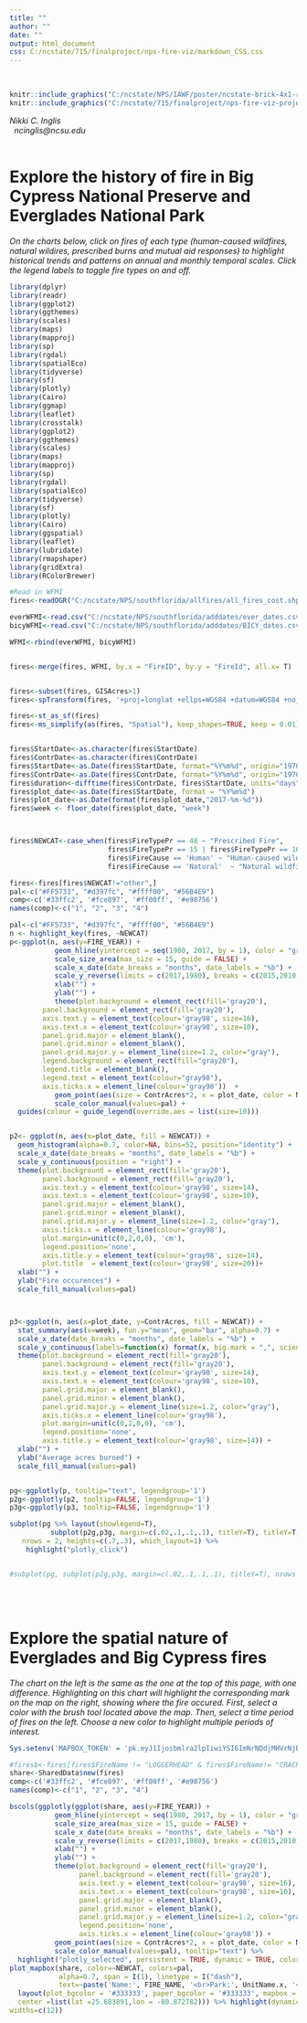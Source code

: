 ```yaml
---
title: ""
author: ""
date: ""
output: html_document
css: C:/ncstate/715/finalproject/nps-fire-viz/markdown_CSS.css
---
```


<style type="text/css">
.main-container {
  max-width: 1800px;
  margin-left: auto;
  margin-right: auto;
}
</style>
&nbsp;
&nbsp;
&nbsp;
&nbsp;
&nbsp;
&nbsp;
&nbsp;
&nbsp;
&nbsp;
&nbsp;
&nbsp;
```r
knitr::include_graphics("C:/ncstate/NPS/IAWF/poster/ncstate-brick-4x1-red-rgb.svg")
knitr::include_graphics("C:/ncstate/715/finalproject/nps-fire-viz-project/figs/cgaWhite.png")
```
_Nikki C. Inglis_   
&nbsp;
_ncinglis@ncsu.edu_   
&nbsp;
&nbsp;
&nbsp;
  
# Explore the history of fire in Big Cypress National Preserve and Everglades National Park  

_On the charts below, click on fires of each type (human-caused wildfires, natural wildires, prescribed burns and mutual aid responses) to highlight historical trends and patterns on annual and monthly temporal scales. Click the legend labels to toggle fire types on and off._

```r
library(dplyr)
library(readr)
library(ggplot2)
library(ggthemes)
library(scales)
library(maps)
library(mapproj)
library(sp)
library(rgdal)
library(spatialEco)
library(tidyverse)
library(sf)
library(plotly)
library(Cairo)
library(ggmap)
library(leaflet)
library(crosstalk)
library(ggplot2)
library(ggthemes)
library(scales)
library(maps)
library(mapproj)
library(sp)
library(rgdal)
library(spatialEco)
library(tidyverse)
library(sf)
library(plotly)
library(Cairo)
library(ggspatial)
library(leaflet)
library(lubridate)
library(rmapshaper)
library(gridExtra)
library(RColorBrewer)

#Read in WFMI 
fires<-readOGR("C:/ncstate/NPS/southflorida/allfires/all_fires_cost.shp")

everWFMI<-read.csv("C:/ncstate/NPS/southflorida/adddates/ever_dates.csv", stringsAsFactors = F)
bicyWFMI<-read.csv("C:/ncstate/NPS/southflorida/adddates/BICY_dates.csv", stringsAsFactors = F)

WFMI<-rbind(everWFMI, bicyWFMI)


fires<-merge(fires, WFMI, by.x = "FireID", by.y = "FireId", all.x= T)


fires<-subset(fires, GISAcres>1)
fires<-spTransform(fires, '+proj=longlat +ellps=WGS84 +datum=WGS84 +no_defs')

fires<-st_as_sf(fires)
fires<-ms_simplify(as(fires, "Spatial"), keep_shapes=TRUE, keep = 0.01) %>% st_as_sf()


fires$StartDate<-as.character(fires$StartDate)
fires$ContrDate<-as.character(fires$ContrDate)
fires$StartDate<-as.Date(fires$StartDate, format="%Y%m%d", origin="1970-01-01")
fires$ContrDate<-as.Date(fires$ContrDate, format="%Y%m%d", origin="1970-01-01")
fires$duration<-difftime(fires$ContrDate, fires$StartDate, units="days")
fires$plot_date<-as.Date(fires$StartDate, format = "%Y%m%d")
fires$plot_date<-as.Date(format(fires$plot_date,"2017-%m-%d"))
fires$week <- floor_date(fires$plot_date, "week")



fires$NEWCAT<-case_when(fires$FireTypePr == 48 ~ "Prescribed Fire",
                        fires$FireTypePr == 15 | fires$FireTypePr == 16 & is.na(fires$FIRE_NAME) == T ~ "Mutual aid",
                        fires$FireCause == 'Human' ~ "Human-caused wildfire",
                        fires$FireCause == 'Natural'  ~ "Natural wildfire", TRUE ~ "other")

fires<-fires[fires$NEWCAT!="other",]
pal<-c("#FF5733", "#d397fc", "#ffff00", "#56B4E9")
comp<-c('#33ffc2', '#fce897', '#ff00ff', '#e98756')
names(comp)<-c("1", "2", "3", "4")

```

```r
pal<-c("#FF5733", "#d397fc", "#ffff00", "#56B4E9")
n <- highlight_key(fires, ~NEWCAT)
p<-ggplot(n, aes(y=FIRE_YEAR)) +
           geom_hline(yintercept = seq(1980, 2017, by = 1), color = "gray", size = 0.04) +
           scale_size_area(max_size = 15, guide = FALSE) +
           scale_x_date(date_breaks = "months", date_labels = "%b") +
           scale_y_reverse(limits = c(2017,1980), breaks = c(2015,2010,2005,2000,1995, 1990, 1985, 1980)) +
           xlab("") +
           ylab("") +
           theme(plot.background = element_rect(fill='gray20'), 
        panel.background = element_rect(fill='gray20'), 
        axis.text.y = element_text(colour='gray98', size=16),
        axis.text.x = element_text(colour='gray98', size=10),
        panel.grid.major = element_blank(),   
        panel.grid.minor = element_blank(),
        panel.grid.major.y = element_line(size=1.2, color="gray"),
        legend.background = element_rect(fill="gray20"),
        legend.title = element_blank(),
        legend.text = element_text(colour="gray98"),
        axis.ticks.x = element_line(colour='gray98'))  +
           geom_point(aes(size = ContrAcres*2, x = plot_date, color = NEWCAT, group=1, text=paste('Name:', FIRE_NAME, '<br>Park:', UnitName.x, '<br>Type:', NEWCAT, '<br>Date:', format(StartDate, "%b %d %Y"), '<br>Duration:', duration, "days", '<br>WFU?:', ifelse(FireTypePr==14 | FireTypePr==49, "Yes", "No"), "<br>Size:", ContrAcres)), alpha=0.5) +
           scale_color_manual(values=pal) +
  guides(colour = guide_legend(override.aes = list(size=10)))


p2<- ggplot(n, aes(x=plot_date, fill = NEWCAT)) + 
  geom_histogram(alpha=0.7, color=NA, bins=52, position="identity") +
  scale_x_date(date_breaks = "months", date_labels = "%b") +
  scale_y_continuous(position = "right") +
  theme(plot.background = element_rect(fill='gray20'), 
        panel.background = element_rect(fill='gray20'), 
        axis.text.y = element_text(colour='gray98', size=14),
        axis.text.x = element_text(colour='gray98', size=10),
        panel.grid.major = element_blank(),   
        panel.grid.minor = element_blank(),
        panel.grid.major.y = element_line(size=1.2, color="gray"),
        axis.ticks.x = element_line(colour='gray98'),
        plot.margin=unit(c(0,2,0,0), 'cm'),
        legend.position='none',
        axis.title.y = element_text(colour='gray98', size=14),
        plot.title  = element_text(colour='gray98', size=20))+ 
  xlab("") +
  ylab("Fire occurences") +
  scale_fill_manual(values=pal)



p3<-ggplot(n, aes(x=plot_date, y=ContrAcres, fill = NEWCAT)) + 
  stat_summary(aes(x=week), fun.y="mean", geom="bar", alpha=0.7) +
  scale_x_date(date_breaks = "months", date_labels = "%b") +
  scale_y_continuous(labels=function(x) format(x, big.mark = ",", scientific = FALSE)) +
  theme(plot.background = element_rect(fill='gray20'), 
        panel.background = element_rect(fill='gray20'), 
        axis.text.y = element_text(colour='gray98', size=14),
        axis.text.x = element_text(colour='gray98', size=10),
        panel.grid.major = element_blank(),   
        panel.grid.minor = element_blank(),
        panel.grid.major.y = element_line(size=1.2, color="gray"),
        axis.ticks.x = element_line(colour='gray98'),
        plot.margin=unit(c(0,2,0,0), 'cm'),
        legend.position='none',
        axis.title.y = element_text(colour='gray98', size=14)) +
  xlab("") +
  ylab("Average acres burned") +
  scale_fill_manual(values=pal)


pg<-ggplotly(p, tooltip="text", legendgroup='1')
p2g<-ggplotly(p2, tooltip=FALSE, legendgroup='1')
p3g<-ggplotly(p3, tooltip=FALSE, legendgroup='1')

subplot(pg %>% layout(showlegend=T),
          subplot(p2g,p3g, margin=c(.02,.1,.1,.1), titleY=T), titleY=T, 
   nrows = 2, heights=c(.7,.3), which_layout=1) %>% 
    highlight("plotly_click")


#subplot(pg, subplot(p2g,p3g, margin=c(.02,.1,.1,.1), titleY=T), nrows = 2, heights=c(.7,.3), margin=c(0,0,0,0.1),titleY=T) %>% highlight("plotly_click")

```


&nbsp;
&nbsp;
&nbsp;
&nbsp;
&nbsp;
&nbsp;
&nbsp;
&nbsp;
&nbsp;
&nbsp;
&nbsp;
&nbsp;
&nbsp;
&nbsp;
&nbsp;
&nbsp;
&nbsp;
&nbsp;
&nbsp;
&nbsp;
&nbsp;
&nbsp;
&nbsp;
&nbsp;
&nbsp;
&nbsp;
&nbsp;
&nbsp;
&nbsp;
&nbsp;
&nbsp;
&nbsp;
&nbsp;
&nbsp;
&nbsp;
&nbsp;
&nbsp;
&nbsp;
&nbsp;
&nbsp;
&nbsp;
&nbsp;
&nbsp;
&nbsp;
&nbsp;
&nbsp;
&nbsp;
&nbsp;
&nbsp;
&nbsp;
&nbsp;
&nbsp;
&nbsp;
&nbsp;
&nbsp;
&nbsp;
&nbsp;
&nbsp;
&nbsp;
&nbsp;
&nbsp;
&nbsp;
&nbsp;
&nbsp;
&nbsp;
&nbsp;
&nbsp;
&nbsp;
&nbsp;
&nbsp;
&nbsp;
&nbsp;
&nbsp;
&nbsp;
&nbsp;
&nbsp;
&nbsp;
&nbsp;
&nbsp;
&nbsp;
&nbsp;
&nbsp;
&nbsp;
&nbsp;
&nbsp;
&nbsp;
&nbsp;
&nbsp;
&nbsp;
&nbsp;



# Explore the spatial nature of Everglades and Big Cypress fires
_The chart on the left is the same as the one at the top of this page, with one difference. Highlighting on this chart will highlight the corresponding mark on the map on the right, showing where the fire occured. First, select a color with the brush tool located above the map. Then, select a time period of fires on the left. Choose a new color to highlight multiple periods of interest. _ 

```r
Sys.setenv('MAPBOX_TOKEN' = 'pk.eyJ1Ijoibmlra2lpIiwiYSI6ImNrNDdjMHVrNjB0am4za25uMnpmaDQ4dWsifQ.Y8FjR-KmYKCabgdcYyfWAg')

#firesb<-fires[fires$FireName != "LOGGERHEAD" & fires$FireName!= "CRACKUP #1" & fires$FireName!= "ROBERTS" & fires$FireName != "GUM SLGH 1" & fires$FireName != "BLOCKSDOF" & fires$FireName != "ROG NE",]
share<-SharedData$new(fires)
comp<-c('#33ffc2', '#fce897', '#ff00ff', '#e98756')
names(comp)<-c("1", "2", "3", "4")

bscols(ggplotly(ggplot(share, aes(y=FIRE_YEAR)) +
           geom_hline(yintercept = seq(1980, 2017, by = 1), color = "gray", size = 0.04) +
           scale_size_area(max_size = 15, guide = FALSE) +
           scale_x_date(date_breaks = "months", date_labels = "%b") +
           scale_y_reverse(limits = c(2017,1980), breaks = c(2015,2010,2005,2000,1995, 1990, 1985, 1980)) +
           xlab("") +
           ylab("") +
           theme(plot.background = element_rect(fill='gray20'), 
                 panel.background = element_rect(fill='gray20'), 
                 axis.text.y = element_text(colour='gray98', size=16),
                 axis.text.x = element_text(colour='gray98', size=10),
                 panel.grid.major = element_blank(),   
                 panel.grid.minor = element_blank(),
                 panel.grid.major.y = element_line(size=1.2, color="gray"),
                 legend.position='none',
                 axis.ticks.x = element_line(colour='gray98')) +
           geom_point(aes(size = ContrAcres*2, x = plot_date, color = NEWCAT, group=1, text=paste('Name:', FIRE_NAME, '<br>Park:', UnitName.x, '<br>Type:', NEWCAT, '<br>Date:', format(StartDate, "%b %d %Y"), '<br>Duration:', duration, "days", '<br>WFU?:', ifelse(FireTypePr==14 | FireTypePr==49, "Yes", "No"), "<br>Size:", ContrAcres)), alpha=0.5) +
           scale_color_manual(values=pal), tooltip="text") %>%
  highlight("plotly_selected", persistent = TRUE, dynamic = TRUE, color=c('#e98756', '#ff00ff', '#33ffc2', '#fce897')),
plot_mapbox(share, color=~NEWCAT, colors=pal,
            alpha=0.7, span = I(1), linetype = I("dash"),
            text=~paste('Name:', FIRE_NAME, '<br>Park:', UnitName.x, '<br>Type:', NEWCAT, '<br>Date:', format(StartDate, "%b %d %Y"), '<br>Duration:', duration, "days", '<br>WFU?:', ifelse(FireTypePr==14 | FireTypePr==49, "Yes", "No"), "<br>Size:", ContrAcres), hoverinfo="text") %>% 
  layout(plot_bgcolor = '#333333', paper_bgcolor = '#333333', mapbox = list(style = 'dark', zoom=7, 
  center =list(lat =25.683891,lon = -80.872782))) %>% highlight(dynamic = TRUE, persistent=T, color=comp),
widths=c(12))
  
```
